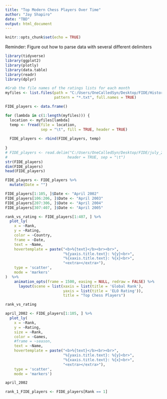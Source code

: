 ---
title: "Top Modern Chess Players Over Time"
author: "Jay Shapiro"
date: "TBD"
output: html_document
---

```{r setup, include=FALSE}
knitr::opts_chunk$set(echo = TRUE)
```

Reminder: Figure out how to parse data with several different delimiters

```{r echo=FALSE, message=FALSE, warning=FALSE}
library(tidyverse)
library(ggplot2)
library(plotly)
library(data.table)
library(readr)
library(dplyr)

#Grab the file names of the ratings lists for each month
myfiles <- list.files(path = "C:/Users/OneCalledSyn/Desktop/FIDE/Historical_Ratings", 
                      pattern = "*.txt", full.names = TRUE)

FIDE_players <- data.frame()

for (lambda in c(1:length(myfiles))) {
  location <- myfiles[lambda]
  temp <- fread(file = location, 
                sep = "\t", fill = TRUE, header = TRUE)
  
  FIDE_players <- rbind(FIDE_players, temp)
  
}
# FIDE_players <- read.delim("C:/Users/OneCalledSyn/Desktop/FIDE/july_2000.txt", 
#                           header = TRUE, sep = "\t")
str(FIDE_players)
dim(FIDE_players)
head(FIDE_players)

FIDE_players <- FIDE_players %>%
  mutate(Date = "")

FIDE_players[1:105, ]$Date <- "April 2002"
FIDE_players[106:206, ]$Date <- "April 2003"
FIDE_players[207:306, ]$Date <- "April 2004"
FIDE_players[307:407, ]$Date <- "April 2005"

rank_vs_rating <- FIDE_players[1:407, ] %>%
  plot_ly(
    x = ~Rank,
    y = ~Rating,
    color = ~Country,
    frame = ~Date,
    text = ~Name,
    hovertemplate = paste("<b>%{text}</b><br><br>",
                          "%{yaxis.title.text}: %{y}<br>",
                          "%{xaxis.title.text}: %{x}<br>",
                          "<extra></extra>"),
    type = 'scatter',
    mode = 'markers'
)  %>%
    animation_opts(frame = 1500, easing = NULL, redraw = FALSE) %>%
      layout(scene = list(xaxis = list(title = 'Global Rank'),
                          yaxis = list(title = 'ELO Rating')),
                          title = "Top Chess Players")

rank_vs_rating
```

```{r echo=FALSE, message=FALSE, warning=FALSE}
april_2002 <- FIDE_players[1:105, ] %>%
  plot_ly(
    x = ~Rank, 
    y = ~Rating, 
    size = ~Rank, 
    color = ~Games, 
    #frame = ~season, 
    text = ~Name, 
    hovertemplate = paste("<b>%{text}</b><br><br>",
                          "%{yaxis.title.text}: %{y}<br>",
                          "%{xaxis.title.text}: %{x}<br>",
                          "<extra></extra>"),
    type = 'scatter',
    mode = 'markers')

april_2002

rank_1_FIDE_players <- FIDE_players[Rank == 1]

```

<br><br>